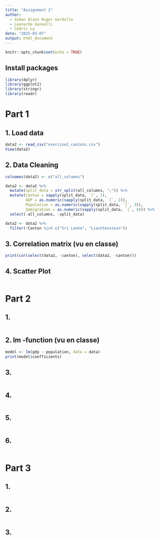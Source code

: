 ```yaml
---
title: "Assignment 2"
author: 
  - Simon Alain Roger Gerdolle
  - Leonardo Gonnelli
  - Cédric Ly
date: "2025-03-07"
output: html_document
---
```


```r
knitr::opts_chunk$set(echo = TRUE)
```

## Install packages
```r
library(dplyr)
library(ggplot2)
library(stringr)
library(readr)
```

# Part 1
## 1. Load data
```r
data2 <- read_csv("exercise2_cantons.csv")
View(data2)
```

## 2. Data Cleaning
```r
colnames(data2) <- c("all_columns")

data2 <- data2 %>%
  mutate(split_data = str_split(all_columns, ";")) %>%
  mutate(Canton = sapply(split_data, `[`, 1),
         GDP = as.numeric(sapply(split_data, `[`, 2)),
         Population = as.numeric(sapply(split_data, `[`, 3)),
         Immigration = as.numeric(sapply(split_data, `[`, 4))) %>%
  select(-all_columns, -split_data)

data2 <- data2 %>%
  filter(!Canton %in% c("Sri Lanka", "Liechtenstein"))
```

## 3. Correlation matrix (vu en classe)
```r
print(cor(select(data2, -canton), select(data2, -canton)))
```

## 4. Scatter Plot
```r

```

# Part 2
## 1. 
```r

```

## 2. lm -function (vu en classe)
```r
model <- lm(gdp ~ population, data = data)
print(model$coefficients)
```

## 3.
```r

```

## 4.
```r

```

## 5.
```r

```

## 6.
```r

```

# Part 3
## 1. 
```r

```

## 2. 
```r

```

## 3.
```r

```
